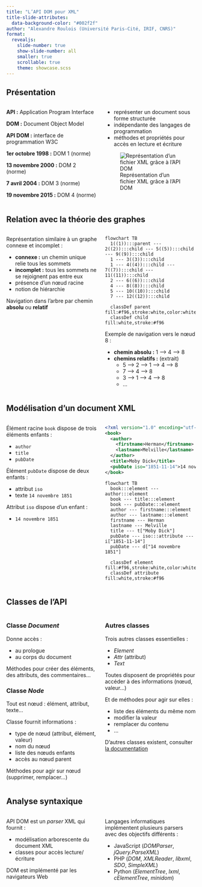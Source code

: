 ```yaml
---
title: "L’API DOM pour XML"
title-slide-attributes:
  data-background-color: "#002f2f"
author: "Alexandre Roulois (Université Paris-Cité, IRIF, CNRS)"
format:
  revealjs:
    slide-number: true
    show-slide-number: all
    smaller: true
    scrollable: true
    theme: showcase.scss
---
```


## Présentation

:::: {.columns}

::: {.column width="50%"}
**API :** Application Program Interface

**DOM :** Document Object Model

**API DOM :** interface de programmation W3C

**1er octobre 1998 :** DOM 1 (norme)

**13 novembre 2000 :** DOM 2 (norme)

**7 avril 2004 :** DOM 3 (norme)

**19 novembre 2015 :** DOM 4 (norme)
:::

::: {.column width="50%"}

- représenter un document sous forme structurée
- indépendante des langages de programmation
- méthodes et propriétés pour accès en lecture et écriture

![Représentation d’un fichier XML grâce à l’API DOM](./figs/api_dom.png)
:::

::::

## Relation avec la théorie des graphes

:::: {.columns}

::: {.column width="50%"}
Représentation similaire à un graphe connexe et incomplet :

- **connexe :** un chemin unique relie tous les sommets
- **incomplet :** tous les sommets ne se rejoignent pas entre eux
- présence d’un nœud racine
- notion de hiérarchie

Navigation dans l’arbre par chemin **absolu** ou **relatif**
:::

::: {.column width="50%"}
```mermaid
flowchart TB
  1((1)):::parent --- 2((2)):::child --- 5((5)):::child --- 9((9)):::child
  1 --- 3((3)):::child
  1 --- 4((4)):::child --- 7((7)):::child --- 11((11)):::child
  2 --- 6((6)):::child
  4 --- 8((8)):::child
  5 --- 10((10)):::child
  7 --- 12((12)):::child

  classDef parent fill:#f96,stroke:white,color:white
  classDef child fill:white,stroke:#f96
```

Exemple de navigation vers le nœud 8 :

- **chemin absolu :** 1 --> 4 --> 8
- **chemins relatifs :** (extrait)
  - 5 --> 2 --> 1 --> 4 --> 8
  - 7 --> 4 --> 8
  - 3 --> 1 --> 4 --> 8
  - …
:::

::::

## Modélisation d’un document XML

:::: {.columns}

::: {.column width="50%"}
Élément racine `book` dispose de trois éléments enfants :

- `author`
- `title`
- `pubDate`

Élément `pubDate` dispose de deux enfants :

- attribut `iso`
- texte `14 novembre 1851`

Attribut `iso` dispose d’un enfant :

- `14 novembre 1851`
:::

::: {.column width="50%"}
```xml
<?xml version="1.0" encoding="utf-8"?>
<book>
  <author>
    <firstname>Herman</firstname>
    <lastname>Melville</lastname>
  </author>
  <title>Moby Dick</title>
  <pubDate iso="1851-11-14">14 novembre 1851</pubDate>
</book>
```

```mermaid
flowchart TB
  book:::element --- author:::element
  book --- title:::element
  book --- pubDate:::element
  author --- firstname:::element
  author --- lastname:::element
  firstname --- Herman
  lastname --- Melville
  title --- t["Moby Dick"]
  pubDate --- iso:::attribute --- i["1851-11-14"]
  pubDate --- d["14 novembre 1851"]

  classDef element fill:#f96,stroke:white,color:white
  classDef attribute fill:white,stroke:#f96

```
:::

::::

## Classes de l’API

::::{.columns}

::: {.column width="50%"}
### Classe *Document*

Donne accès :

- au prologue
- au corps du document

Méthodes pour créer des éléments, des attributs, des commentaires…

### Classe *Node*

Tout est nœud : élément, attribut, texte…

Classe fournit informations :

- type de nœud (attribut, élément, valeur)
- nom du nœud
- liste des nœuds enfants
- accès au nœud parent

Méthodes pour agir sur nœud (supprimer, remplacer…)
:::

::: {.column width="50%"}
### Autres classes

Trois autres classes essentielles :

- *Element*
- *Attr* (attribut)
- *Text*

Toutes disposent de propriétés pour accéder à des informations (nœud, valeur…)

Et de méthodes pour agir sur elles :

- liste des éléments du même nom
- modifier la valeur
- remplacer du contenu
- …

D’autres classes existent, consulter [la documentation](https://www.w3.org/TR/dom/){target="_blank"}
:::

::::

## Analyse syntaxique

::::{.columns}

::: {.column width="50%"}
API DOM est un *parser* XML qui fournit :

- modélisation arborescente du document XML
- classes pour accès lecture/écriture

DOM est implémenté par les navigateurs Web
:::

::: {.column width="50%"}
Langages informatiques implémentent plusieurs parsers avec des objectifs différents :

- JavaScript (*DOMParser*, *jQuery.ParseXML*)
- PHP (*DOM*, *XMLReader*, *libxml*, *SDO*, *SimpleXML*)
- Python (*ElementTree*, *lxml*, *cElementTree*, *minidom*)
:::

::::
